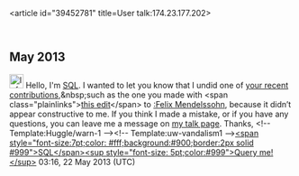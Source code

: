 <article id="39452781" title=User talk:174.23.177.202>
	<talkpage id="39452781" title="User talk:174.23.177.202">

== May 2013 ==

[[File:Information.svg|25px|alt=Information icon]] Hello, I'm [[User:SQL|SQL]]. I wanted to let you know that I undid one of [[Special:Contributions/174.23.177.202|your recent contributions]],&amp;nbsp;such as the one you made with &lt;span class=&quot;plainlinks&quot;&gt;[http://en.wikipedia.org/wiki/Felix_Mendelssohn?diff=556206639 this edit]&lt;/span&gt; to [[:Felix Mendelssohn]], because it didn’t appear constructive to me. If you think I made a mistake, or if you have any questions, you can leave me a message on [[User_talk:SQL|my talk page]]. Thanks, &lt;!-- Template:Huggle/warn-1 --&gt;&lt;!-- Template:uw-vandalism1 --&gt;[[User:SQL|&lt;span style=&quot;font-size:7pt;color: #fff;background:#900;border:2px solid #999&quot;&gt;SQL&lt;/span&gt;]][[User talk:SQL|&lt;sup style=&quot;font-size: 5pt;color:#999&quot;&gt;Query me!&lt;/sup&gt;]] 03:16, 22 May 2013 (UTC)
	</talkpage>
</article>